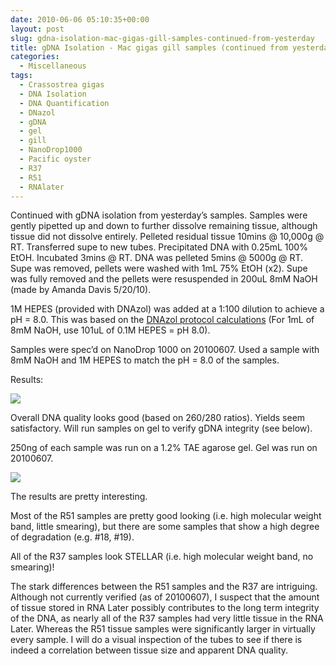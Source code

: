 ```yaml
---
date: 2010-06-06 05:10:35+00:00
layout: post
slug: gdna-isolation-mac-gigas-gill-samples-continued-from-yesterday
title: gDNA Isolation - Mac gigas gill samples (continued from yesterday)
categories:
  - Miscellaneous
tags:
  - Crassostrea gigas
  - DNA Isolation
  - DNA Quantification
  - DNazol
  - gDNA
  - gel
  - gill
  - NanoDrop1000
  - Pacific oyster
  - R37
  - R51
  - RNAlater
---
```


Continued with gDNA isolation from yesterday's samples. Samples were gently pipetted up and down to further dissolve remaining tissue, although tissue did not dissolve entirely. Pelleted residual tissue 10mins @ 10,000g @ RT. Transferred supe to new tubes. Precipitated DNA with 0.25mL 100% EtOH. Incubated 3mins @ RT. DNA was pelleted 5mins @ 5000g @ RT. Supe was removed, pellets were washed with 1mL 75% EtOH (x2). Supe was fully removed and the pellets were resuspended in 200uL 8mM NaOH (made by Amanda Davis 5/20/10).

1M HEPES (provided with DNAzol) was added at a 1:100 dilution to achieve a pH = 8.0. This was based on the [DNAzol protocol calculations](https://www.mrcgene.com/dnazol.htm) (For 1mL of 8mM NaOH, use 101uL of 0.1M HEPES = pH 8.0).

Samples were spec'd on NanoDrop 1000 on 20100607. Used a sample with 8mM NaOH and 1M HEPES to match the pH = 8.0 of the samples.

Results:

![](https://eagle.fish.washington.edu/Arabidopsis/20100607%20gDNA-01.JPG)

Overall DNA quality looks good (based on 260/280 ratios). Yields seem satisfactory. Will run samples on gel to verify gDNA integrity (see below).

250ng of each sample was run on a 1.2% TAE agarose gel. Gel was run on 20100607.

![](https://eagle.fish.washington.edu/Arabidopsis/20100607.jpg)

The results are pretty interesting.

Most of the R51 samples are pretty good looking (i.e. high molecular weight band, little smearing), but there are some samples that show a high degree of degradation (e.g. #18, #19).

All of the R37 samples look STELLAR (i.e. high molecular weight band, no smearing)!

The stark differences between the R51 samples and the R37 are intriguing. Although not currently verified (as of 20100607), I suspect that the amount of tissue stored in RNA Later possibly contributes to the long term integrity of the DNA, as nearly all of the R37 samples had very little tissue in the RNA Later. Whereas the R51 tissue samples were significantly larger in virtually every sample. I will do a visual inspection of the tubes to see if there is indeed a correlation between tissue size and apparent DNA quality.
